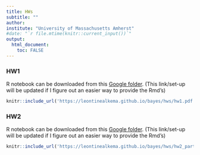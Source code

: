 ```yaml
---
title: HWs
subtitle: ""
author: 
institute: "University of Massachusetts Amherst"
#date: "`r file.mtime(knitr::current_input())`"
output: 
  html_document:
    toc: FALSE
---
```



### HW1

R notebook can be downloaded from this <a href="https://drive.google.com/drive/folders/1XX_wfHa89E-0quq3LTmxQ03idkpHTRwP?usp=sharing" target="_blank">Google folder</a>. (This link/set-up will be updated if I figure out an easier way to provide the Rmd's)

```r
knitr::include_url('https://leontinealkema.github.io/bayes/hws/hw1.pdf')
```


### HW2

R notebook can be downloaded from this <a href="https://drive.google.com/drive/folders/1XX_wfHa89E-0quq3LTmxQ03idkpHTRwP?usp=sharing" target="_blank">Google folder</a>. (This link/set-up will be updated if I figure out an easier way to provide the Rmd's)

```r
knitr::include_url('https://leontinealkema.github.io/bayes/hws/hw2_part1.pdf')
```
